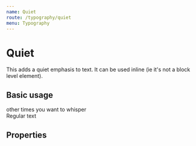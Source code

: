 ```yaml
---
name: Quiet
route: /typography/quiet
menu: Typography
---
```



# Quiet

This adds a quiet emphasis to text. It can be used inline (ie it's not a block level element).

## Basic usage
<Playground>
    <Quiet>
        other times you want to whisper
    </Quiet>
    <br />
    Regular text
</Playground>

## Properties
<PropsTable of={Quiet} />